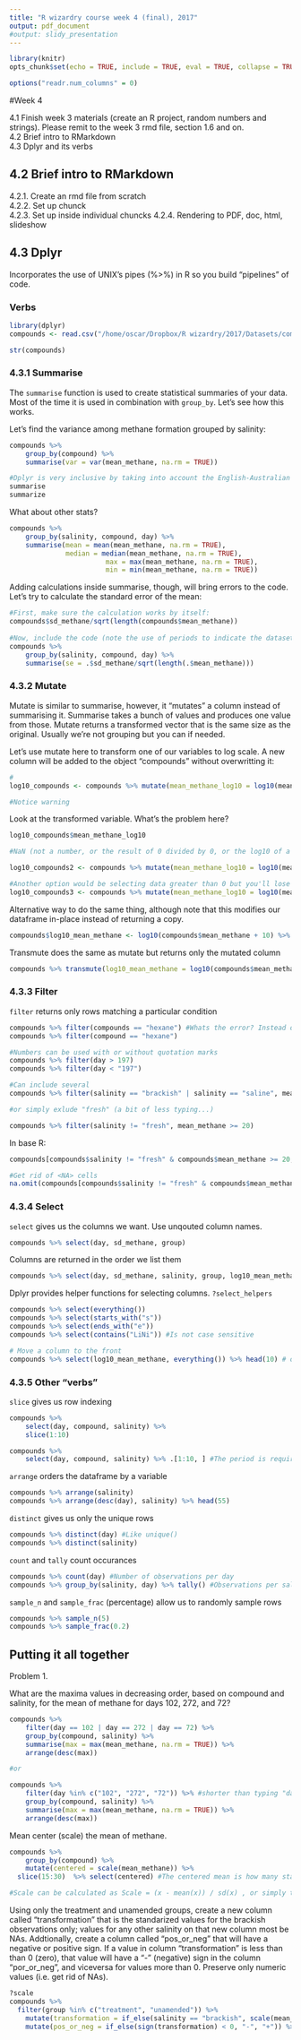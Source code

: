 ```yaml
---
title: "R wizardry course week 4 (final), 2017"
output: pdf_document
#output: slidy_presentation
---
```


```r
library(knitr)
opts_chunk$set(echo = TRUE, include = TRUE, eval = TRUE, collapse = TRUE, results = "hide")

options("readr.num_columns" = 0)
```


#Week 4

4.1 Finish week 3 materials (create an R project, random numbers and strings). Please remit to the week 3 rmd file, section 1.6 and on.    
4.2 Brief intro to RMarkdown  
4.3 Dplyr and its verbs  


## 4.2 Brief intro to RMarkdown 
4.2.1. Create an rmd file from scratch  
4.2.2. Set up chunck  
4.2.3. Set up inside individual chuncks 
4.2.4. Rendering to PDF, doc, html, slideshow 


## 4.3 Dplyr

Incorporates the use of UNIX's pipes (%>%) in R so you build "pipelines" of code.

### Verbs

```r
library(dplyr)
compounds <- read.csv("/home/oscar/Dropbox/R wizardry/2017/Datasets/compounds_triplicates_long.csv")

str(compounds)
```

### 4.3.1 Summarise

The `summarise` function is used to create statistical summaries of your data.  Most of the time it is used in combination with `group_by`.  Let's see how this works.

Let's find the variance among methane formation grouped by salinity: 
```r
compounds %>% 
	group_by(compound) %>% 
	summarise(var = var(mean_methane, na.rm = TRUE))

#Dplyr is very inclusive by taking into account the English-Australian vs. North American spelling of several words, for example.
summarise
summarize
```


What about other stats?
```r
compounds %>% 
	group_by(salinity, compound, day) %>% 
	summarise(mean = mean(mean_methane, na.rm = TRUE),
	          median = median(mean_methane, na.rm = TRUE),
						max = max(mean_methane, na.rm = TRUE),
						min = min(mean_methane, na.rm = TRUE))

```


Adding calculations inside summarise, though, will bring errors to the code. Let's try to calculate the standard error of the mean:
```r
#First, make sure the calculation works by itself:
compounds$sd_methane/sqrt(length(compounds$mean_methane))
                              
#Now, include the code (note the use of periods to indicate the dataset):
compounds %>% 
	group_by(salinity, compound, day) %>% 
	summarise(se = .$sd_methane/sqrt(length(.$mean_methane)))

```


### 4.3.2 Mutate

Mutate is similar to summarise, however, it "mutates" a column instead of summarising it.  Summarise takes a bunch of values and produces one value from those.  Mutate returns a transformed vector that is the same size as the original. Usually we're not grouping but you can if needed.

Let's use mutate here to transform one of our variables to log scale. A new column will be added to the object "compounds" without overwritting it:
```r
#
log10_compounds <- compounds %>% mutate(mean_methane_log10 = log10(mean_methane))

#Notice warning
```

Look at the transformed variable.  What's the problem here?
```r
log10_compounds$mean_methane_log10

#NaN (not a number, or the result of 0 divided by 0, or the log10 of a negative number) versus NA (not available)
```

```r
log10_compounds2 <- compounds %>% mutate(mean_methane_log10 = log10(mean_methane + 10))

#Another option would be selecting data greater than 0 but you'll lose data...
log10_compounds3 <- compounds %>% mutate(mean_methane_log10 = log10(mean_methane > 0))
```

Alternative way to do the same thing, although note that this modifies our dataframe in-place instead of returning a copy.

```r
compounds$log10_mean_methane <- log10(compounds$mean_methane + 10) %>% round(2)
```

Transmute does the same as mutate but returns only the mutated column
```r
compounds %>% transmute(log10_mean_methane = log10(compounds$mean_methane + 10)) %>% head(20)
```


### 4.3.3 Filter

`filter` returns only rows matching a particular condition
```r
compounds %>% filter(compounds == "hexane") #Whats the error? Instead of a column, we specified a whole data frame but the returned error is not very descriptive.
compounds %>% filter(compound == "hexane")

#Numbers can be used with or without quotation marks
compounds %>% filter(day > 197)
compounds %>% filter(day < "197")

#Can include several 
compounds %>% filter(salinity == "brackish" | salinity == "saline", mean_methane >= 20)

#or simply exlude "fresh" (a bit of less typing...)

compounds %>% filter(salinity != "fresh", mean_methane >= 20)
```

In base R:
```r
compounds[compounds$salinity != "fresh" & compounds$mean_methane >= 20, ]

#Get rid of <NA> cells
na.omit(compounds[compounds$salinity != "fresh" & compounds$mean_methane >= 20, ]) 

```


### 4.3.4 Select

`select` gives us the columns we want. Use unqouted column names.

```r
compounds %>% select(day, sd_methane, group)
```

Columns are returned in the order we list them
```r
compounds %>% select(day, sd_methane, salinity, group, log10_mean_methane)
```

Dplyr provides helper functions for selecting columns. `?select_helpers`
```r
compounds %>% select(everything())
compounds %>% select(starts_with("s"))
compounds %>% select(ends_with("e"))
compounds %>% select(contains("LiNi")) #Is not case sensitive

# Move a column to the front
compounds %>% select(log10_mean_methane, everything()) %>% head(10) # or head(., 10)

```

### 4.3.5 Other "verbs"

`slice` gives us row indexing
```r
compounds %>% 
	select(day, compound, salinity) %>% 
	slice(1:10)

compounds %>% 
	select(day, compound, salinity) %>% .[1:10, ] #The period is required here!

```

`arrange` orders the dataframe by a variable
```r
compounds %>% arrange(salinity)
compounds %>% arrange(desc(day), salinity) %>% head(55)
```

`distinct` gives us only the unique rows
```r
compounds %>% distinct(day) #Like unique()
compounds %>% distinct(salinity)
```

`count` and `tally` count occurances
```r
compounds %>% count(day) #Number of observations per day
compounds %>% group_by(salinity, day) %>% tally() #Observations per salinity per day
```

`sample_n` and `sample_frac` (percentage) allow us to randomly sample rows
```r
compounds %>% sample_n(5)
compounds %>% sample_frac(0.2)
```


## Putting it all together

Problem 1.

What are the maxima values in decreasing order, based on compound and salinity, for the mean of methane for days 102, 272, and 72?
```r

compounds %>% 
	filter(day == 102 | day == 272 | day == 72) %>%
	group_by(compound, salinity) %>% 
	summarise(max = max(mean_methane, na.rm = TRUE)) %>% 
	arrange(desc(max))

#or

compounds %>% 
	filter(day %in% c("102", "272", "72")) %>% #shorter than typing "day == 102 | ...."
	group_by(compound, salinity) %>% 
	summarise(max = max(mean_methane, na.rm = TRUE)) %>% 
	arrange(desc(max))
```


Mean center (scale) the mean of methane.
```r
compounds %>% 
	group_by(compound) %>% 
	mutate(centered = scale(mean_methane)) %>% 
  slice(15:30)  %>% select(centered) #The centered mean is how many standard deviations each observation is above (positive) or below (negative) the mean.

#Scale can be calculated as Scale = (x - mean(x)) / sd(x) , or simply the reminder divided by the sd. Allows standarization of the data, aka "Z-scores".
```


Using only the treatment and unamended groups, create a new column called "transformation" that is the standarized values for the brackish observations only; values for any other salinity on that new column most be NAs. Addtionally, create a column called "pos_or_neg" that will have a negative or positive sign. If a value in column "transformation" is less than than 0 (zero), that value will have a "-" (negative) sign in the column "por_or_neg", and viceversa for values more than 0. Preserve only numeric values (i.e. get rid of NAs).


```r
?scale
compounds %>%
  filter(group %in% c("treatment", "unamended")) %>%
	mutate(transformation = if_else(salinity == "brackish", scale(mean_methane, scale=FALSE), NA_real_)) %>% #only transform brackish
	mutate(pos_or_neg = if_else(sign(transformation) < 0, "-", "+")) %>% na.omit()
```

